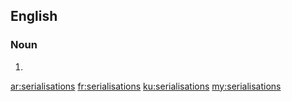 ==English==

===Noun===
{{head|en|plural}}

# {{plural of|serialisation|lang=en}}

[[ar:serialisations]]
[[fr:serialisations]]
[[ku:serialisations]]
[[my:serialisations]]